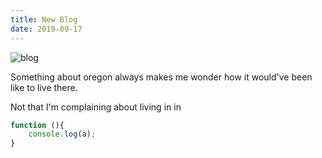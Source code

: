 ```yaml
---
title: New Blog
date: 2019-09-17
---
```


![blog](./blog.jpg)

Something about oregon always makes me wonder how it would've been like to live there.

Not that I'm complaining about living in in

```js
function (){
	console.log(a);
}
```
